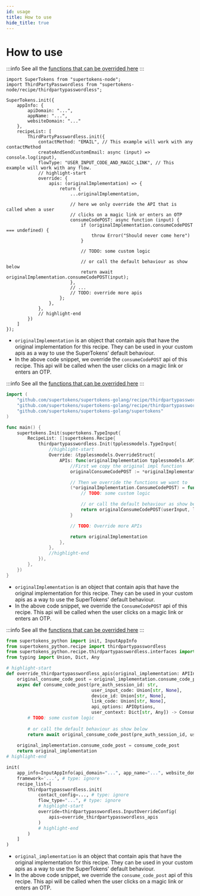 ```yaml
---
id: usage
title: How to use
hide_title: true
---
```



# How to use

<BackendSDKTabs>
<TabItem value="nodejs">

:::info
See all the [functions that can be overrided here](https://supertokens.com/docs/nodejs/modules/recipe_thirdpartypasswordless.html#APIInterface)
:::

```tsx
import SuperTokens from "supertokens-node";
import ThirdPartyPasswordless from "supertokens-node/recipe/thirdpartypasswordless";

SuperTokens.init({
    appInfo: {
        apiDomain: "...",
        appName: "...",
        websiteDomain: "..."
    },
    recipeList: [
        ThirdPartyPasswordless.init({
            contactMethod: "EMAIL", // This example will work with any contactMethod
            createAndSendCustomEmail: async (input) => console.log(input),
            flowType: "USER_INPUT_CODE_AND_MAGIC_LINK", // This example will work with any flow.
            // highlight-start
			override: {
				apis: (originalImplementation) => {
					return {
						...originalImplementation,

						// here we only override the API that is called when a user
						// clicks on a magic link or enters an OTP
						consumeCodePOST: async function (input) {
							if (originalImplementation.consumeCodePOST === undefined) {
								throw Error("Should never come here")
							}

							// TODO: some custom logic

							// or call the default behaviour as show below
							return await originalImplementation.consumeCodePOST(input);
						},
						// ...
						// TODO: override more apis
					};
				},
			},
            // highlight-end
        })
    ]
});
```

- `originalImplementation` is an object that contain apis that have the original implementation for this recipe. They can be used in your custom apis as a way to use the SuperTokens' default behaviour.
- In the above code snippet, we override the `consumeCodePOST` api of this recipe. This api will be called when the user clicks on a magic link or enters an OTP.

</TabItem>
<TabItem value="go">

:::info
See all the [functions that can be overrided here](https://pkg.go.dev/github.com/supertokens/supertokens-golang@v0.0.6/recipe/thirdpartypasswordless/plessmodels#APIInterface)
:::

```go
import (
	"github.com/supertokens/supertokens-golang/recipe/thirdpartypasswordless"
	"github.com/supertokens/supertokens-golang/recipe/thirdpartypasswordless/tpplessmodels"
	"github.com/supertokens/supertokens-golang/supertokens"
)

func main() {
	supertokens.Init(supertokens.TypeInput{
		RecipeList: []supertokens.Recipe{
			thirdpartypasswordless.Init(tpplessmodels.TypeInput{
				//highlight-start
				Override: &tpplessmodels.OverrideStruct{
					APIs: func(originalImplementation tpplessmodels.APIInterface) tpplessmodels.APIInterface {
						//First we copy the original impl function
						originalConsumeCodePOST := *originalImplementation.ConsumeCodePOST

						// Then we override the functions we want to
						(*originalImplementation.ConsumeCodePOST) = func(userInput *tpplessmodels.UserInputCodeWithDeviceID, linkCode *string, preAuthSessionID string, options tpplessmodels.APIOptions, userContext supertokens.UserContext) (tpplessmodels.ConsumeCodePOSTResponse, error) {
							// TODO: some custom logic

							// or call the default behaviour as show below
							return originalConsumeCodePOST(userInput, linkCode, preAuthSessionID, options, userContext)
						}

						// TODO: Override more APIs

						return originalImplementation
					},
				},
				//highlight-end
			}),
		},
	})
}
```

- `originalImplementation` is an object that contain apis that have the original implementation for this recipe. They can be used in your custom apis as a way to use the SuperTokens' default behaviour.
- In the above code snippet, we override the `ConsumeCodePOST` api of this recipe. This api will be called when the user clicks on a magic link or enters an OTP.

</TabItem>
<TabItem value="python">

:::info
See all the [functions that can be overrided here](https://supertokens.com/docs/python/recipe/thirdpartypasswordless/interfaces.html#supertokens_python.recipe.thirdpartypasswordless.interfaces.APIInterface)
:::

```python
from supertokens_python import init, InputAppInfo
from supertokens_python.recipe import thirdpartypasswordless
from supertokens_python.recipe.thirdpartypasswordless.interfaces import ConsumeCodePostResponse, APIInterface, APIOptions
from typing import Union, Dict, Any

# highlight-start
def override_thirdpartypasswordless_apis(original_implementation: APIInterface):
	original_consume_code_post = original_implementation.consume_code_post
	async def consume_code_post(pre_auth_session_id: str,
                                user_input_code: Union[str, None],
                                device_id: Union[str, None],
                                link_code: Union[str, None],
                                api_options: APIOptions,
                                user_context: Dict[str, Any]) -> ConsumeCodePostResponse:
        # TODO: some custom logic
		
		# or call the default behaviour as show below
		return await original_consume_code_post(pre_auth_session_id, user_input_code, device_id, link_code, api_options, user_context)
	
	original_implementation.consume_code_post = consume_code_post
	return original_implementation
# highlight-end

init(
    app_info=InputAppInfo(api_domain="...", app_name="...", website_domain="..."),
    framework='...', # type: ignore
    recipe_list=[
        thirdpartypasswordless.init(
            contact_config=..., # type: ignore
            flow_type="...", # type: ignore
            # highlight-start
            override=thirdpartypasswordless.InputOverrideConfig(
                apis=override_thirdpartypasswordless_apis
            )
            # highlight-end
        )
    ]
)
```

- `original_implementation` is an object that contain apis that have the original implementation for this recipe. They can be used in your custom apis as a way to use the SuperTokens' default behaviour.
- In the above code snippet, we override the `consume_code_post` api of this recipe. This api will be called when the user clicks on a magic link or enters an OTP.

</TabItem>
</BackendSDKTabs>